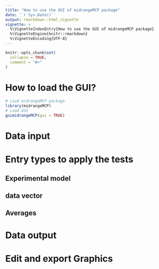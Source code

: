 ```yaml
---
title: "How to use the GUI of midrangeMCP package"
date: '`r Sys.Date()`'
output: rmarkdown::html_vignette
vignette: >
  %\VignetteIndexEntry{How to use the GUI of midrangeMCP package}
  %\VignetteEngine{knitr::rmarkdown}
  %\VignetteEncoding{UTF-8}
---
```


```r
knitr::opts_chunk$set(
  collapse = TRUE,
  comment = "#>"
)
```



# How to load the GUI?

```r
# Load midrangeMCP package
library(midrangeMCP)
# Load GUI
guimidrangeMCP(gui = TRUE)
```

# Data input

# Entry types to apply the tests

## Experimental model

## data vector

## Averages

# Data output

# Edit and export Graphics
